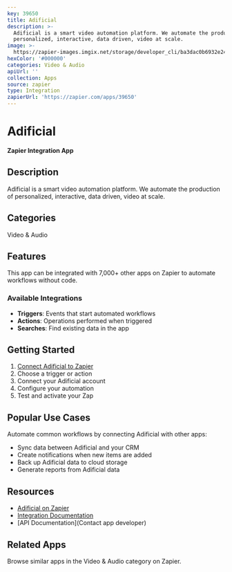 ```yaml
---
key: 39650
title: Adificial
description: >-
  Adificial is a smart video automation platform. We automate the production of
  personalized, interactive, data driven, video at scale.
image: >-
  https://zapier-images.imgix.net/storage/developer_cli/ba3dac0b6932e24e6ef1b77ea5db7f16.png?auto=format%2Ccompress&ixlib=python-3.0.0&q=50
hexColor: '#000000'
categories: Video & Audio
apiUrl: ''
collection: Apps
source: zapier
type: Integration
zapierUrl: 'https://zapier.com/apps/39650'
---
```

# Adificial

**Zapier Integration App**

## Description

Adificial is a smart video automation platform. We automate the production of personalized, interactive, data driven, video at scale.

## Categories

Video & Audio

## Features

This app can be integrated with 7,000+ other apps on Zapier to automate workflows without code.

### Available Integrations

- **Triggers**: Events that start automated workflows
- **Actions**: Operations performed when triggered
- **Searches**: Find existing data in the app

## Getting Started

1. [Connect Adificial to Zapier](https://zapier.com/apps/39650)
2. Choose a trigger or action
3. Connect your Adificial account
4. Configure your automation
5. Test and activate your Zap

## Popular Use Cases

Automate common workflows by connecting Adificial with other apps:

- Sync data between Adificial and your CRM
- Create notifications when new items are added
- Back up Adificial data to cloud storage
- Generate reports from Adificial data

## Resources

- [Adificial on Zapier](https://zapier.com/apps/39650)
- [Integration Documentation](https://zapier.com/apps/39650/integrations)
- [API Documentation](Contact app developer)

## Related Apps

Browse similar apps in the Video & Audio category on Zapier.
